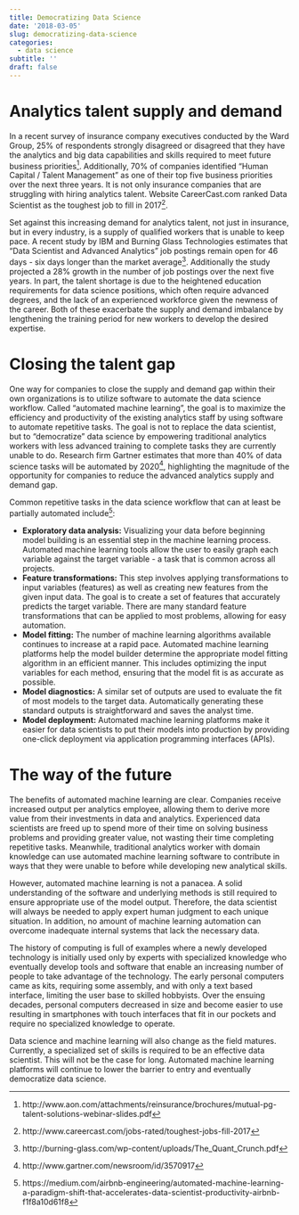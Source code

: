 ```yaml
---
title: Democratizing Data Science
date: '2018-03-05'
slug: democratizing-data-science
categories:
  - data science
subtitle: ''
draft: false
---
```


# Analytics talent supply and demand

In a recent survey of insurance company executives conducted by the Ward Group, 25% of respondents strongly disagreed or disagreed that they have the analytics and big data capabilities and skills required to meet future business priorities[^1]. Additionally, 70% of companies identified "Human Capital / Talent Management" as one of their top five business priorities over the next three years. It is not only insurance companies that are struggling with hiring analytics talent. Website CareerCast.com ranked Data Scientist as the toughest job to fill in 2017[^2].

[^1]: http://www.aon.com/attachments/reinsurance/brochures/mutual-pg-talent-solutions-webinar-slides.pdf

[^2]: http://www.careercast.com/jobs-rated/toughest-jobs-fill-2017

Set against this increasing demand for analytics talent, not just in insurance, but in every industry, is a supply of qualified workers that is unable to keep pace. A recent study by IBM and Burning Glass Technologies estimates that "Data Scientist and Advanced Analytics" job postings remain open for 46 days - six days longer than the market average[^3]. Additionally the study projected a 28% growth in the number of job postings over the next five years. In part, the talent shortage is due to the heightened education requirements for data science positions, which often require advanced degrees, and the lack of an experienced workforce given the newness of the career. Both of these exacerbate the supply and demand imbalance by lengthening the training period for new workers to develop the desired expertise.

[^3]: http://burning-glass.com/wp-content/uploads/The_Quant_Crunch.pdf

# Closing the talent gap

One way for companies to close the supply and demand gap within their own organizations is to utilize software to automate the data science workflow. Called "automated machine learning", the goal is to maximize the efficiency and productivity of the existing analytics staff by using software to automate repetitive tasks. The goal is not to replace the data scientist, but to "democratize" data science by empowering traditional analytics workers with less advanced training to complete tasks they are currently unable to do. Research firm Gartner estimates that more than 40% of data science tasks will be automated by 2020[^4], highlighting the magnitude of the opportunity for companies to reduce the advanced analytics supply and demand gap.

[^4]: http://www.gartner.com/newsroom/id/3570917

Common repetitive tasks in the data science workflow that can at least be partially automated include[^5]:

[^5]: https://medium.com/airbnb-engineering/automated-machine-learning-a-paradigm-shift-that-accelerates-data-scientist-productivity-airbnb-f1f8a10d61f8

-   **Exploratory data analysis:** Visualizing your data before beginning model building is an essential step in the machine learning process. Automated machine learning tools allow the user to easily graph each variable against the target variable - a task that is common across all projects.
-   **Feature transformations:** This step involves applying transformations to input variables (features) as well as creating new features from the given input data. The goal is to create a set of features that accurately predicts the target variable. There are many standard feature transformations that can be applied to most problems, allowing for easy automation.
-   **Model fitting:** The number of machine learning algorithms available continues to increase at a rapid pace. Automated machine learning platforms help the model builder determine the appropriate model fitting algorithm in an efficient manner. This includes optimizing the input variables for each method, ensuring that the model fit is as accurate as possible.
-   **Model diagnostics:** A similar set of outputs are used to evaluate the fit of most models to the target data. Automatically generating these standard outputs is straightforward and saves the analyst time.
-   **Model deployment:** Automated machine learning platforms make it easier for data scientists to put their models into production by providing one-click deployment via application programming interfaces (APIs).

# The way of the future

The benefits of automated machine learning are clear. Companies receive increased output per analytics employee, allowing them to derive more value from their investments in data and analytics. Experienced data scientists are freed up to spend more of their time on solving business problems and providing greater value, not wasting their time completing repetitive tasks. Meanwhile, traditional analytics worker with domain knowledge can use automated machine learning software to contribute in ways that they were unable to before while developing new analytical skills.

However, automated machine learning is not a panacea. A solid understanding of the software and underlying methods is still required to ensure appropriate use of the model output. Therefore, the data scientist will always be needed to apply expert human judgment to each unique situation. In addition, no amount of machine learning automation can overcome inadequate internal systems that lack the necessary data.

The history of computing is full of examples where a newly developed technology is initially used only by experts with specialized knowledge who eventually develop tools and software that enable an increasing number of people to take advantage of the technology. The early personal computers came as kits, requiring some assembly, and with only a text based interface, limiting the user base to skilled hobbyists. Over the ensuing decades, personal computers decreased in size and become easier to use resulting in smartphones with touch interfaces that fit in our pockets and require no specialized knowledge to operate.

Data science and machine learning will also change as the field matures. Currently, a specialized set of skills is required to be an effective data scientist. This will not be the case for long. Automated machine learning platforms will continue to lower the barrier to entry and eventually democratize data science.
